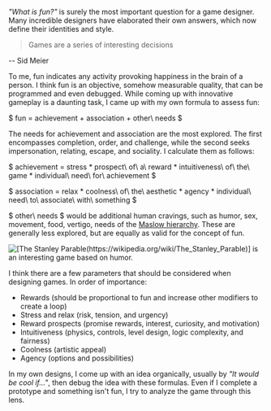 *"What is fun?"* is surely the most important question for a game designer. Many incredible designers have elaborated their own answers, which now define their identities and style.

> Games are a series of interesting decisions

-- Sid Meier

To me, fun indicates any activity provoking happiness in the brain of a person. I think fun is an objective, somehow measurable quality, that can be programmed and even debugged. While coming up with innovative gameplay is a daunting task, I came up with my own formula to assess fun:

$
fun = achievement + association + other\ needs
$

The needs for achievement and association are the most explored. The first encompasses completion, order, and challenge, while the second seeks impersonation, relating, escape, and sociality. I calculate them as follows:

$
achievement = stress * prospect\ of\ a\ reward * intuitiveness\ of\ the\ game * individual\ need\ for\ achievement
$

$
association = relax * coolness\ of\ the\ aesthetic * agency * individual\ need\ to\ associate\ with\ something
$

$ other\ needs $ would be additional human cravings, such as humor, sex, movement, food, vertigo, needs of the [Maslow hierarchy](https://wikipedia.org/wiki/Maslow%27s_hierarchy_of_needs). These are generally less explored, but are equally as valid for the concept of fun.

![[The Stanley Parable(https://wikipedia.org/wiki/The_Stanley_Parable)] is an interesting game based on humor.](https://youtube.com/watch?v=I-pmnuU3DdY)

I think there are a few parameters that should be considered when designing games. In order of importance:

* Rewards (should be proportional to fun and increase other modifiers to create a loop)
* Stress and relax (risk, tension, and urgency)
* Reward prospects (promise rewards, interest, curiosity, and motivation)
* Intuitiveness (physics, controls, level design, logic complexity, and fairness)
* Coolness (artistic appeal)
* Agency (options and possibilities)

In my own designs, I come up with an idea organically, usually by *"It would be cool if..."*, then debug the idea with these formulas. Even if I complete a prototype and something isn't fun, I try to analyze the game through this lens.